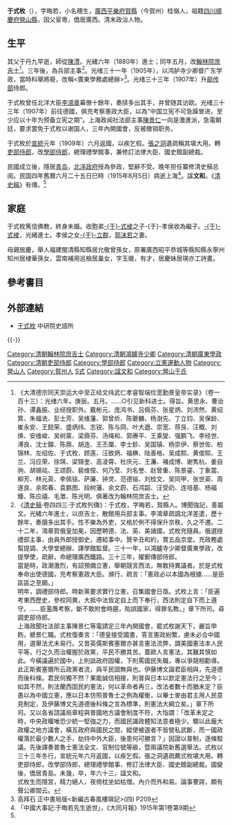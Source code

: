 {{noteTA
|reason=5
|T=zh:于式枚;zh-hans:于式枚;zh-hant:于式枚;zh-tw:于式枚;zh-hk:于式枚;zh-mo:于式枚;
|1=zh:于式枚;zh-hans:于式枚;zh-hant:于式枚;zh-tw:于式枚;zh-hk:于式枚;zh-mo:于式枚;
|2=zh:于姓;zh-hans:于姓;zh-hant:于姓;zh-tw:于姓;zh-hk:于姓;zh-mo:于姓;
|3=zh:于;zh-hans:于;zh-hant:于;zh-tw:于;zh-hk:于;zh-mo:于;
|G1=姓氏
}}
{{明清人物信息框
| 姓名 = 于式枚
| 原名 =
| 圖片名稱= 于式枚.jpg
| 圖片大小 = 220px
| 圖片說明 = 
| 最高職務 = 學部侍郎總理禮學館事
| 國家 = 大清
| 爵位 =
| 籍貫 = [[廣西|廣西]][[賀縣|賀縣]]
| 族裔 = 漢族
| 旗籍 = 
| 字號 = 字晦若，小名穂生
| 室名 = 
| 諡號 = 文和
| 出生日期 = 咸豐六年十月二十六日（1856年11月23日）
| 出生地點 = 
| 逝世日期 = 民國四年六月二十五日〔{{dda|1915|8|5|1856|11|23}}〕
| 逝世地點 = 
| 墓葬 =
| 配偶 =林氏
| 親屬 = 始祖紹本浙江鄞縣人，明初為營山縣知縣，遂家營山，崇祀名宦，高祖于煐，乾隆四十四年舉人，溫江縣學訓導，曾祖于圖培，廩貢生，官崇慶州學訓導，祖于錡，監生，父于中立，潮州府通判佛岡同知<ref>《光緒六年庚辰科會試同年齒錄》</ref>；（弟）[[于式棱|-{于}-式棱]]
| 出身 = 
* 光緒元年乙亥恩科順天鄉試挑取謄錄第九十一名
* 光緒五年己卯科鄉試中式第五十一名
* 光緒六年庚辰科會試中式第十一名
* 光緒六年庚辰科殿試中式二甲第四十九名，賜進士出身
* 朝考一等第五十名，欽點翰林院庶吉士
| 經歷 = 
| 著作 =
}}
'''于式枚'''（{{bd|1856年|11月23日|1915年|8月5日|catIdx=Y于}}），字晦若，小名穂生，[[廣西|廣西]][[平樂府|平樂府]][[賀縣|賀縣]]（今賀州）桂嶺人，祖籍[[四川|四川]][[順慶府|順慶府]][[營山縣|營山縣]]，因父宦粵，僑居廣西。清末政治人物。
==生平==
其父于丹九早逝，師從[[陳澧|陳澧]]。光緒六年（1880年）進士；同年五月，改[[翰林院|翰林院]][[庶吉士|庶吉士]]<ref>《大清德宗同天崇运大中至正经文纬武仁孝睿智端俭宽勤景皇帝实录》（卷一百十三）：光绪六年。庚辰。五月。……○引见新科进士。得旨。黄思永、曹诒孙、谭鑫振、业经授职外。戴彬元、庞鸿书、吕佩芬、张星炳、刘沛然、黄绍箕、朱福诜、彭士芳、吴维藩、郭曾炘、陈夔麟、杨澍先、丁立钧、吴保龄、崔永安、王懿荣、盛炳纬、志锐、陈与冏、叶大遒、崇宽、蒋艮、汪概、刘焕、安维峻、吴树棻、梁鼎芬、汤绳和、郭赓平、王乘燮、强鹏飞、李经世、溥良、沈士鑅、陈鼎、胡连、王丕厘、李士鉁、吴国镇、杨崇伊、蔡世佐、柏锦林、左绍佐、于式枚、顾莲、汪致炳、福楙、陆善格、吴成熙、黄俊熙、王兰、冯应荣、徐琪、梁锦奎、高淩霄、杜庆元、王濂、褚成博、谢隽杭、姜自驹、胡锡祜、王颂蔚、裴维侒、何乃莹、刘名誉、赵曾重、陈景鎏、丁象震、柳芳、林元菼、李佩铭、萨廉、钟灵、范德镕、刘桂文、吴同甲、张世英、周遂良、余熙春、袁鹏图、段树藩、余文蔚、石鸿韶、汪受礽、连培基、杨福臻、陈应禧、毛澂、陈光明、俱著改为翰林院庶吉士。</ref>。三年後，為兵部主事<ref name="qingshigao">《[[清史稿|清史稿]]·卷四四三·于式枚列傳》：于式枚，字晦若，賀縣人。博聞強記，善屬文。光緒六年進士，以庶吉士，散館用兵部主事。李鴻章疏調北洋差遣，歷十餘年，奏牘多出其手。性不樂為外吏，又格於例不得保升京秩，久之不遷。二十二年，鴻章賀俄皇加冕，因歷聘德、法、英、美諸國，式枚充隨員。俄選授禮部主事，由員外郎授御史，遷給事中。贊辛丑和約，賞五品京堂。充政務處幫提調、大學堂總辦、譯學館監督。三十一年，以鴻臚寺少卿督廣東學政，改提學使，疏辭，命總理廣西鐵路。三十三年，擢郵傳部侍郎。<br>當是時，政潮激烈，有詔預備立憲，舉朝競言西法，無敢持異議者。於是式枚奉命出使德國，充考察憲政大臣。瀕行，疏言：「憲政必以本國為根據……是臣區區之至願。」<br>明年，調禮部侍郎。時新黨要求實行立憲，召集國會日亟。式枚上言：「臣遍考東西歷史，參校同異，大抵中法皆定自上而下奉行，西法則定自下而上遵守。……臣濫膺考察，斷不敢附會時趨，貽誤國家，得罪名教。」章下所司。尋調吏部侍郎。<br>上海政聞社法部主事陳景仁等電請定三年內開國會，罷式枚謝天下，嚴旨申飭，褫景仁職。式枚復奏言：「德皇接受國書，答言憲政紛繁，慮未必合中國用，選舉法尤未易行。又昔英儒斯賓塞爾亦甚言憲法流弊，謂美國憲法本人民平等，行之久而治權握於政黨，平民不勝其苦。蓋歐人言憲法，其難其慎如此。今橫議遍於國中，上則詆政府固權，下則罵國民失職，專以爭競相勸導。此正斯賓塞爾所云政黨者流，與平民固無與也。伊藤博文論君臣相與，先道德而後科條。君民何獨不然？果能誠信相接，則普與日本以欽定憲法行之至今；如其不然，則法蘭西固民約憲法，何以革命者再三，改法者數十而猶未定？臣愚以為中國立憲，應以日本仿照普魯士之例為權衡，以畢士麥由君主用人民意見制定，及伊藤博文先道德後科條之言為標準，則憲法大綱立矣。」章下所司。又以各省諮議局章程與普國地方議會制度不符，大恉謂：「改革未定之時，中央政權唯恐少統一堅強之力，而國民識政體知法意者極少。驟以此龐大政權之地方議會，橫亙政府與國民之間，縱使被選者不皆營私武斷，而一國政權落於最少數人之手，劫持中外大臣，後患何可勝言？」因證以普制，逐條駁議。先後譯奏普魯士憲法全文、官制位號等級，暨兩議院新舊選舉法。式枚以三十三年冬行，宣統元年六月返國，以疾乞假。張之洞遺疏薦式枚堪大用。轉吏部侍郎，改學部侍郎，總理禮學館事、修訂法律大臣、國史館副總裁。國變後，僑居青島。未幾，卒，年六十三，諡文和。<br>式枚生而隱宮，精力絕人，夜倚枕坐如枯僧。內介而外和易。論事謇諤，頗有聲公卿間云。</ref>。光绪三十一年（1905年），以鸿胪寺少卿督广东学政，當時科舉將廢，改稱<廣東學務處總辦><ref>高拜石 正中書局版<新編古春風樓瑣記>(四) P209</ref>。光绪三十三年（1907年）升[[邮传部|邮传部]]侍郎。

于式枚曾任北洋大臣[[李鴻章|李鴻章]]幕僚十餘年，奏牍多出其手，并曾随其访欧。光绪三十三年（1907年）前往德國，俱充考察憲政大臣，以為“中国立宪不可急躁冒进，至少应以十年为预备立宪之期”。上海政闻社法部主事[[陳景仁|陳景仁]]一向是激進派，急電朝廷，要求罢免于式枚以谢国人，三年內開國會，反被撤销职务。

于式枚於[[宣統|宣統]]元年（1909年）六月返國，以疾乞假。[[張之洞|張之洞]]遺疏稱其堪大用。轉[[吏部侍郎|吏部侍郎]]，改[[學部侍郎|學部侍郎]]，總理禮學館事，兼修訂法律大臣、國史館副總裁。

民國成立後，隱居[[青岛|青岛]]，[[北洋政府|北洋政府]]授為參政，堅辭不受。晚年担任纂修清史稿总阅。民国四年舊曆六月二十五日巳時（1915年8月5日）病逝上海<ref>「中國大事記:于晦若先生逝世」，《大同月報》1915年第1卷第9期</ref>。諡'''文和'''。《[[清史稿|清史稿]]》有傳。<ref name="qingshigao" />

==家庭==
于式枚篤信佛教，終身未婚。收胞弟[[于式棱|-{于}-式棱]]之子-{于}-孝侯收為繼子。[[于式棱|-{于}-式棱]]，光緒進士。孝侯之女[[于立群|-{于}-立群]]，[[郭沫若|郭沫若]]之妻。

母親居慶，舉人福建閩清縣知縣居允敬曾孫女，原署廣西昭平恭城等縣知縣永寧州知州居棣華孫女，雲南補用巡檢居巢女，字玉徽，有才，居慶妹居瑛亦工詩畫。

==參考書目==
{{reflist}}

==外部連結==
*[http://archive.ihp.sinica.edu.tw/ttscgi/ttsquery?0:0:mctauac:NO%3DNO1040 于式枚]{{Wayback|url=http://archive.ihp.sinica.edu.tw/ttscgi/ttsquery?0:0:mctauac:NO%3DNO1040 |date=20190512172050 }} 中研院史語所
{{文庫|清史稿/卷443|清史稿/卷443 于式枚}}

{{-}}
{{光緒六年庚辰科殿試金榜}}
{{DEFAULTSORT:Yu于}}
[[Category:清朝翰林院庶吉士|Category:清朝翰林院庶吉士]]
[[Category:清朝鴻臚寺少卿|Category:清朝鴻臚寺少卿]]
[[Category:清朝廣東學政|Category:清朝廣東學政]]
[[Category:清朝吏部侍郎|Category:清朝吏部侍郎]]
[[Category:學部侍郎|Category:學部侍郎]]
[[Category:立憲運動人物|Category:立憲運動人物]]
[[Category:營山人|Category:營山人]]
[[Category:賀州人|Category:賀州人]]
[[Category:于姓|S式]]
[[Category:諡文和|Category:諡文和]]
[[Category:營山于氏|Category:營山于氏]]